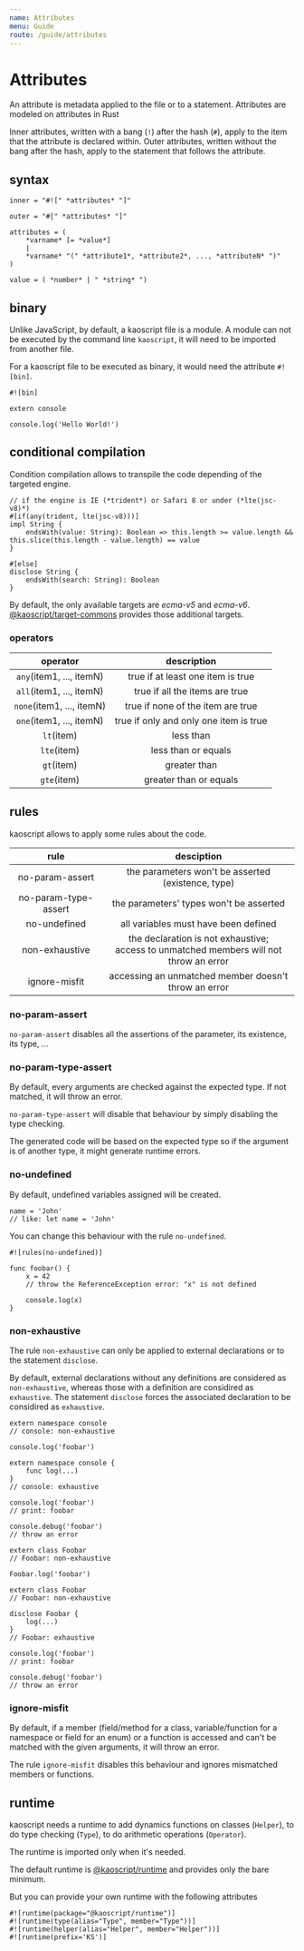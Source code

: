 ```yaml
---
name: Attributes
menu: Guide
route: /guide/attributes
---
```


# Attributes

An attribute is metadata applied to the file or to a statement. Attributes are modeled on attributes in Rust

Inner attributes, written with a bang (`!`) after the hash (`#`), apply to the item that the attribute is declared within. Outer attributes, written without the bang after the hash, apply to the statement that follows the attribute.

## syntax

```syntax
inner = "#![" *attributes* "]"

outer = "#[" *attributes* "]"

attributes = (
	*varname* [= *value*]
	|
	*varname* "(" *attribute1*, *attribute2*, ..., *attributeN* ")"
)

value = ( *number* | " *string* ")
```

## binary

Unlike JavaScript, by default, a kaoscript file is a module.
A module can not be executed by the command line `kaoscript`, it will need to be imported from another file.

For a kaoscript file to be executed as binary, it would need the attribute `#![bin]`.

```kaoscript
#![bin]

extern console

console.log('Hello World!')
```

## conditional compilation

Condition compilation allows to transpile the code depending of the targeted engine.

```kaoscript
// if the engine is IE (*trident*) or Safari 8 or under (*lte(jsc-v8)*)
#[if(any(trident, lte(jsc-v8)))]
impl String {
	endsWith(value: String): Boolean => this.length >= value.length && this.slice(this.length - value.length) == value
}

#[else]
disclose String {
	endsWith(search: String): Boolean
}
```

By default, the only available targets are *ecma-v5* and *ecma-v6*.
[@kaoscript/target-commons]() provides those additional targets.

### operators

|         operator          |              description               |
|:-------------------------:|:--------------------------------------:|
| `any`(item1, ..., itemN)  |   true if at least one item is true    |
| `all`(item1, ..., itemN)  |     true if all the items are true     |
| `none`(item1, ..., itemN) |   true if none of the item are true    |
| `one`(item1, ..., itemN)  | true if only and only one item is true |
|        `lt`(item)         |               less than                |
|        `lte`(item)        |          less than or equals           |
|        `gt`(item)         |              greater than              |
|        `gte`(item)        |         greater than or equals         |


## rules

kaoscript allows to apply some rules about the code.

|         rule         |                                         desciption                                          |
|:--------------------:|:-------------------------------------------------------------------------------------------:|
|   no-param-assert    |                     the parameters won't be asserted (existence, type)                      |
| no-param-type-assert |                           the parameters' types won't be asserted                           |
|     no-undefined     |                            all variables must have been defined                             |
|    non-exhaustive    | the declaration is not exhaustive;<br />access to unmatched members will not throw an error |
|    ignore-misfit     |                    accessing an unmatched member doesn't throw an error                     |

### no-param-assert

`no-param-assert` disables all the assertions of the parameter, its existence, its type, ...

### no-param-type-assert

By default, every arguments are checked against the expected type. If not matched, it will throw an error.

`no-param-type-assert` will disable that behaviour by simply disabling the type checking.

The generated code will be based on the expected type so if the argument is of another type, it might generate runtime errors.

### no-undefined

By default, undefined variables assigned will be created.

```kaoscript
name = 'John'
// like: let name = 'John'
```

You can change this behaviour with the rule `no-undefined`.

```kaoscript
#![rules(no-undefined)]

func foobar() {
	x = 42
	// throw the ReferenceException error: "x" is not defined

	console.log(x)
}
```

### non-exhaustive

The rule `non-exhaustive` can only be applied to external declarations or to the statement `disclose`.

By default, external declarations without any definitions are considered as `non-exhaustive`, whereas those with a definition are considired as `exhaustive`.
The statement `disclose` forces the associated declaration to be considired as `exhaustive`.

```kaoscript
extern namespace console
// console: non-exhaustive

console.log('foobar')
```

```kaoscript
extern namespace console {
	func log(...)
}
// console: exhaustive

console.log('foobar')
// print: foobar

console.debug('foobar')
// throw an error
```

```kaoscript
extern class Foobar
// Foobar: non-exhaustive

Foobar.log('foobar')
```

```kaoscript
extern class Foobar
// Foobar: non-exhaustive

disclose Foobar {
	log(...)
}
// Foobar: exhaustive

console.log('foobar')
// print: foobar

console.debug('foobar')
// throw an error
```

### ignore-misfit

By default, if a member (field/method for a class, variable/function for a namespace or field for an enum) or a function is accessed and can't be matched with the given arguments, it will throw an error.

The rule `ignore-misfit` disables this behaviour and ignores mismatched members or functions.

## runtime

kaoscript needs a runtime to add dynamics functions on classes (`Helper`), to do type checking (`Type`), to do arithmetic operations (`Operator`).

The runtime is imported only when it's needed.

The default runtime is [@kaoscript/runtime]() and provides only the bare minimum.

But you can provide your own runtime with the following attributes

```kaoscript
#![runtime(package="@kaoscript/runtime")]
#![runtime(type(alias="Type", member="Type"))]
#![runtime(helper(alias="Helper", member="Helper"))]
#![runtime(prefix='KS')]
```